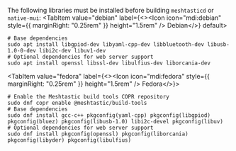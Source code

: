 
The following libraries must be installed before building `meshtasticd` or `native-mui`:
<Tabs groupId="operating-systems" queryString="os">
  <TabItem value="debian" label={<><Icon icon="mdi:debian" style={{ marginRight: "0.25rem" }} height="1.5rem" /> Debian</>} default>
  ```shell
  # Base dependencies
  sudo apt install libgpiod-dev libyaml-cpp-dev libbluetooth-dev libusb-1.0-0-dev libi2c-dev libuv1-dev
  # Optional dependencies for web server support
  sudo apt install openssl libssl-dev libulfius-dev liborcania-dev
  ```
  </TabItem>

  <TabItem value="fedora" label={<><Icon icon="mdi:fedora" style={{ marginRight: "0.25rem" }} height="1.5rem" /> Fedora</>}>
  ```shell
  # Enable the Meshtastic build tools COPR repository
  sudo dnf copr enable @meshtastic/build-tools
  # Base dependencies
  sudo dnf install gcc-c++ pkgconfig(yaml-cpp) pkgconfig(libgpiod) pkgconfig(bluez) pkgconfig(libusb-1.0) libi2c-devel pkgconfig(libuv)
  # Optional dependencies for web server support
  sudo dnf install pkgconfig(openssl) pkgconfig(liborcania) pkgconfig(libyder) pkgconfig(libulfius)
  ```
  </TabItem>
</Tabs>
